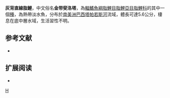 {{Speciesbox 
| taxon = Moenkhausia phaeonota
| status = NE
| status_system = IUCN3.1
| authority =  [[Fink|Fink]], 1979
| synonyms = *''Moenkhausia phaenota''<br /><small>Fink, 1979</small>
}}
'''灰背直線脂鯉'''，中文俗名'''金带斐洛塔'''，為[[輻鰭魚綱|輻鰭魚綱]][[脂鯉目|脂鯉目]][[脂鯉亞目|脂鯉亞目]][[脂鯉科|脂鯉科]]的其中一個[[種|種]]，為熱帶淡水魚，分布於[[南美洲|南美洲]][[巴西|巴西]][[塔帕若斯河|塔帕若斯河]]流域，體長可達5.6公分，棲息在底中層水域，生活習性不明。

==参考文献==
{{refbegin}}
*{{FishBase_species|genus=Moenkhausia|species=phaeonota|year=2013|month=12}}
{{refend}}

== 扩展阅读 ==
{{refbegin}}
*{{wikispecies-inline|Moenkhausia phaeonota|灰背直線脂鯉}}
{{refend}}
{{Taxonbar|from=Q5930935}}

[[Category:直線脂鯉屬|H]]


{{魚類小作品}}